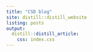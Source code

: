 ```yaml
---
title: "CSD blog"
site: distill::distill_website
listing: posts
output:
  distill::distill_article:
    css: index.css
---
```

